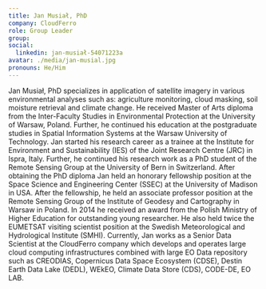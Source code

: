 ```yaml
---
title: Jan Musiał, PhD
company: CloudFerro
role: Group Leader
group:
social:
  linkedin: jan-musiał-54071223a
avatar: ./media/jan-musial.jpg
pronouns: He/Him
---
```

Jan Musiał, PhD specializes in application of satellite imagery in various environmental analyses such as: agriculture monitoring, cloud masking, soil moisture retrieval and climate change. He received Master of Arts diploma from the Inter-Faculty Studies in Environmental Protection at the University of Warsaw, Poland. Further, he continued his education at the postgraduate studies in Spatial Information Systems at the Warsaw University of Technology. Jan started his research career as a trainee at the Institute for Environment and Sustainability (IES) of the Joint Research Centre (JRC) in Ispra, Italy. Further, he continued his research work as a PhD student of the Remote Sensing Group at the University of Bern in Switzerland. After obtaining the PhD diploma Jan held an honorary fellowship position at the Space Science and Engineering Center (SSEC) at the University of Madison in USA. After the fellowship, he held an associate professor position at the Remote Sensing Group of the Institute of Geodesy and Cartography in Warsaw in Poland. In 2014 he received an award from the Polish Ministry of Higher Education for outstanding young researcher. He also held twice the EUMETSAT visiting scientist position at the Swedish Meteorological and Hydrological Institute (SMHI). Currently, Jan works as a Senior Data Scientist at the CloudFerro company which develops and operates large cloud computing infrastructures combined with large EO Data repository such as CREODIAS, Copernicus Data Space Ecosystem (CDSE), Destin Earth Data Lake (DEDL), WEkEO, Climate Data Store (CDS), CODE-DE, EO LAB.